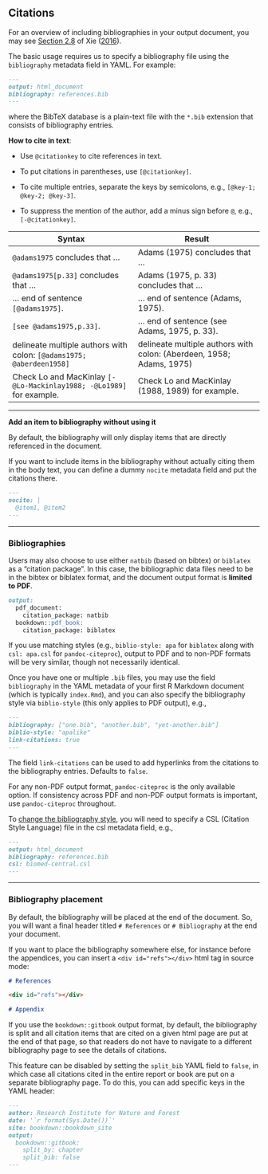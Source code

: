 ## Citations

For an overview of including bibliographies in your output document, you may see [Section 2.8](https://bookdown.org/yihui/bookdown/citations.html) of Xie ([2016](https://bookdown.org/yihui/rmarkdown-cookbook/bibliography.html#ref-bookdown2016)). 

The basic usage requires us to specify a bibliography file using the `bibliography` metadata field in YAML. For example:

```markdown
---
output: html_document
bibliography: references.bib  
---
```

where the BibTeX database is a plain-text file with the `*.bib` extension that consists of bibliography entries.

**How to cite in text**:

- Use `@citationkey` to cite references in text.

- To put citations in parentheses, use `[@citationkey]`.

- To cite multiple entries, separate the keys by semicolons, e.g., `[@key-1; @key-2; @key-3]`. 

- To suppress the mention of the author, add a minus sign before `@`, e.g., `[-@citationkey]`.

| Syntax                                                       | Result                                                       |
| ------------------------------------------------------------ | ------------------------------------------------------------ |
| `@adams1975` concludes that …                                | Adams (1975) concludes that …                                |
| `@adams1975[p.33]` concludes that …                          | Adams (1975, p. 33) concludes that …                         |
| … end of sentence `[@adams1975]`.                            | … end of sentence (Adams, 1975).                             |
| `[see @adams1975,p.33]`.                                     | … end of sentence (see Adams, 1975, p. 33).                  |
| delineate multiple authors with colon: `[@adams1975; @aberdeen1958]` | delineate multiple authors with colon: (Aberdeen, 1958; Adams, 1975) |
| Check Lo and MacKinlay `[-@Lo-Mackinlay1988; -@Lo1989]` for example. | Check Lo and MacKinlay (1988, 1989) for example.             |

--------------------------------------------------------------------------------

**Add an item to bibliography without using it**

By default, the bibliography will only display items that are directly referenced in the document. 

If you want to include items in the bibliography without actually citing them in the body text, you can define a dummy `nocite` metadata field and put the citations there.

```markdown
---
nocite: |
  @item1, @item2
---
```

--------------------------------------------------------------------------------

### Bibliographies


Users may also choose to use either `natbib` (based on bibtex) or `biblatex` as a "citation package". 
In this case, the bibliographic data files need to be in the bibtex or biblatex format, and the document output format is **limited to PDF**. 

````markdown
output:
  pdf_document:
    citation_package: natbib
  bookdown::pdf_book:
    citation_package: biblatex
````

If you use matching styles (e.g., `biblio-style: apa` for `biblatex` along with `csl: apa.csl` for `pandoc-citeproc`), output to PDF and to non-PDF formats will be very similar, though not necessarily identical.

Once you have one or multiple `.bib` files, you may use the field `bibliography` in the YAML metadata of your first R Markdown document (which is typically `index.Rmd`), and you can also specify the bibliography style via `biblio-style` (this only applies to PDF output), e.g.,

````markdown
---
bibliography: ["one.bib", "another.bib", "yet-another.bib"]
biblio-style: "apalike"
link-citations: true
---
````

The field `link-citations` can be used to add hyperlinks from the citations to the bibliography entries. Defaults to `false`.

For any non-PDF output format, `pandoc-citeproc` is the only available option. If consistency across PDF and non-PDF output formats is important, use `pandoc-citeproc` throughout.

To [change the bibliography style](https://bookdown.org/yihui/rmarkdown-cookbook/bibliography.html#changing-citation-style), you will need to specify a CSL (Citation Style Language) file in the csl metadata field, e.g.,

````markdown
---
output: html_document
bibliography: references.bib  
csl: biomed-central.csl
---
````

--------------------------------------------------------------------------------

### Bibliography placement

By default, the bibliography will be placed at the end of the document. So, you will want a final header titled `# References` or `# Bibliography` at the end your document.

If you want to place the bibliography somewhere else, for instance before the appendices, you can insert a `<div id="refs"></div>` html tag in source mode:

````markdown
# References

<div id="refs"></div>

# Appendix
````

If you use the `bookdown::gitbook` output format, by default, the bibliography is split and all citation items that are cited on a given html page are put at the end of that page, so that readers do not have to navigate to a different bibliography page to see the details of citations. 

This feature can be disabled by setting the `split_bib` YAML field to `false`, in which case all citations cited in the entire report or book are put on a separate bibliography page. To do this, you can add specific keys in the YAML header:

````markdown
---
author: Research Institute for Nature and Forest
date: '`r format(Sys.Date())`'
site: bookdown::bookdown_site
output:
  bookdown::gitbook:
    split_by: chapter
    split_bib: false
---
````





